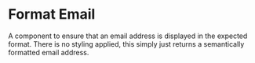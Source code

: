 
# Format Email

<Meta title="Components/Utilities/FormatEmail" />

A component to ensure that an email address is displayed in the expected format.
There is no styling applied, this simply just returns a semantically formatted
email address.
